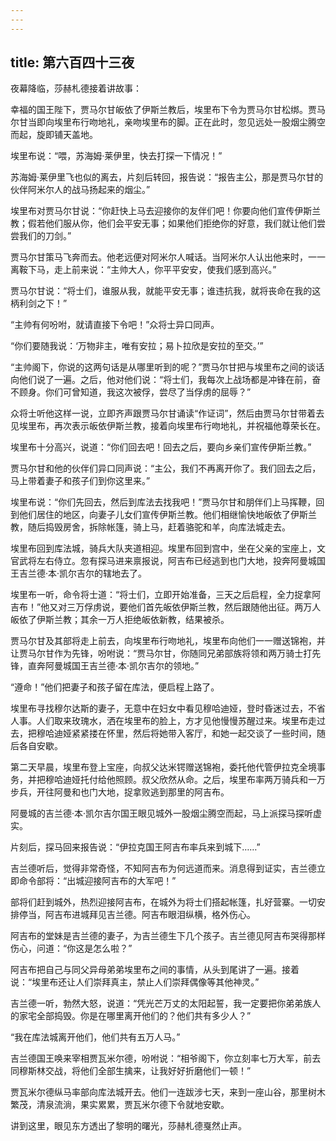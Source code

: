 ```yaml
---
---
---
```

title: 第六百四十三夜
---






夜幕降临，莎赫札德接着讲故事：





幸福的国王陛下，贾马尔甘皈依了伊斯兰教后，埃里布下令为贾马尔甘松绑。贾马尔甘当即向埃里布行吻地礼，亲吻埃里布的脚。正在此时，忽见远处一股烟尘腾空而起，旋即铺天盖地。

埃里布说：“喂，苏海姆·莱伊里，快去打探一下情况！”

苏海姆·莱伊里飞也似的离去，片刻后转回，报告说：“报告主公，那是贾马尔甘的伙伴阿米尔人的战马扬起来的烟尘。”

埃里布对贾马尔甘说：“你赶快上马去迎接你的友伴们吧！你要向他们宣传伊斯兰教；假若他们服从你，他们会平安无事；如果他们拒绝你的好意，我们就让他们尝尝我们的刀剑。”

贾马尔甘策马飞奔而去。他老远便对阿米尔人喊话。当阿米尔人认出他来时，一一离鞍下马，走上前来说：“主帅大人，你平平安安，使我们感到高兴。”

贾马尔甘说：“将士们，谁服从我，就能平安无事；谁违抗我，就将丧命在我的这柄利剑之下！”

“主帅有何吩咐，就请直接下令吧！”众将士异口同声。

“你们要随我说：‘万物非主，唯有安拉；易卜拉欣是安拉的至交。’”

“主帅阁下，你说的这两句话是从哪里听到的呢？”贾马尔甘把与埃里布之间的谈话向他们说了一遍。之后，他对他们说：“将士们，我每次上战场都是冲锋在前，奋不顾身。你们可曾知道，我这次被俘，尝尽了当俘虏的屈辱？”

众将士听他这样一说，立即齐声跟贾马尔甘诵读“作证词”，然后由贾马尔甘带着去见埃里布，再次表示皈依伊斯兰教，接着向埃里布行吻地礼，并祝福他尊荣长在。

埃里布十分高兴，说道：“你们回去吧！回去之后，要向乡亲们宣传伊斯兰教。”

贾马尔甘和他的伙伴们异口同声说：“主公，我们不再离开你了。我们回去之后，马上带着妻子和孩子们到你这里来。”

埃里布说：“你们先回去，然后到库法去找我吧！”贾马尔甘和朋伴们上马挥鞭，回到他们居住的地区，向妻子儿女们宣传伊斯兰教。他们相继愉快地皈依了伊斯兰教，随后捣毁房舍，拆除帐篷，骑上马，赶着骆驼和羊，向库法城走去。





埃里布回到库法城，骑兵大队夹道相迎。埃里布回到宫中，坐在父亲的宝座上，文官武将左右侍立。忽有探马进来禀报说，阿吉布已经逃到也门大地，投奔阿曼城国王吉兰德·本·凯尔吉尔的辖地去了。

埃里布一听，命令将士道：“将士们，立即开始准备，三天之后启程，全力捉拿阿吉布！”他又对三万俘虏说，要他们首先皈依伊斯兰教，然后跟随他出征。两万人皈依了伊斯兰教；其余一万人拒绝皈依新教，结果被杀。

贾马尔甘及其部将走上前去，向埃里布行吻地礼，埃里布向他们一一赠送锦袍，并让贾马尔甘作为先锋，吩咐说：“贾马尔甘，你随同兄弟部族将领和两万骑士打先锋，直奔阿曼城国王吉兰德·本·凯尔吉尔的领地。”

“遵命！”他们把妻子和孩子留在库法，便启程上路了。

埃里布寻找穆尔达斯的妻子，无意中在妇女中看见穆哈迪娅，登时昏迷过去，不省人事。人们取来玫瑰水，洒在埃里布的脸上，方才见他慢慢苏醒过来。埃里布走过去，把穆哈迪娅紧紧搂在怀里，然后将她带入客厅，和她一起交谈了一些时间，随后各自安歇。

第二天早晨，埃里布登上宝座，向叔父达米锷赠送锦袍，委托他代管伊拉克全境事务，并把穆哈迪娅托付给他照顾。叔父欣然从命。之后，埃里布率两万骑兵和一万步兵，开往阿曼和也门大地，捉拿败逃到那里的阿吉布。





阿曼城的吉兰德·本·凯尔吉尔国王眼见城外一股烟尘腾空而起，马上派探马探听虚实。

片刻后，探马回来报告说：“伊拉克国王阿吉布率兵来到城下……”

吉兰德听后，觉得非常奇怪，不知阿吉布为何远道而来。消息得到证实，吉兰德立即命令部将：“出城迎接阿吉布的大军吧！”

部将们赶到城外，热烈迎接阿吉布，在城外为将士们搭起帐篷，扎好营寨。一切安排停当，阿吉布进城拜见吉兰德。阿吉布眼泪纵横，格外伤心。

阿吉布的堂妹是吉兰德的妻子，为吉兰德生下几个孩子。吉兰德见阿吉布哭得那样伤心，问道：“你这是怎么啦？”

阿吉布把自己与同父异母弟弟埃里布之间的事情，从头到尾讲了一遍。接着说：“埃里布还让人们崇拜真主，禁止人们崇拜偶像等其他神灵。”

吉兰德一听，勃然大怒，说道：“凭光芒万丈的太阳起誓，我一定要把你弟弟族人的家宅全部捣毁。你是在哪里离开他们的？他们共有多少人？”

“我在库法城离开他们，他们共有五万人马。”

吉兰德国王唤来宰相贾瓦米尔德，吩咐说：“相爷阁下，你立刻率七万大军，前去同穆斯林交战，将他们全部生擒来，让我好好折磨他们一顿！”

贾瓦米尔德纵马率部向库法城开去。他们一连跋涉七天，来到一座山谷，那里树木繁茂，清泉流淌，果实累累，贾瓦米尔德下令就地安歇。





讲到这里，眼见东方透出了黎明的曙光，莎赫札德戛然止声。